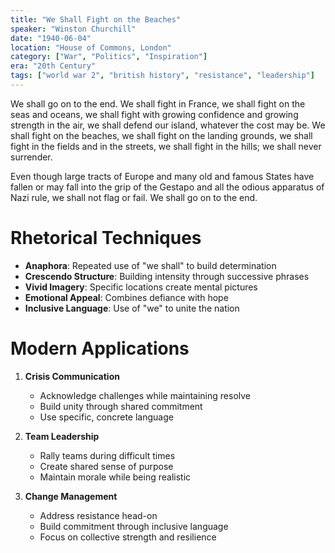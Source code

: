 ```yaml
---
title: "We Shall Fight on the Beaches"
speaker: "Winston Churchill"
date: "1940-06-04"
location: "House of Commons, London"
category: ["War", "Politics", "Inspiration"]
era: "20th Century"
tags: ["world war 2", "british history", "resistance", "leadership"]
---
```


We shall go on to the end. We shall fight in France, we shall fight on the seas and oceans, we shall fight with growing confidence and growing strength in the air, we shall defend our island, whatever the cost may be. We shall fight on the beaches, we shall fight on the landing grounds, we shall fight in the fields and in the streets, we shall fight in the hills; we shall never surrender.

Even though large tracts of Europe and many old and famous States have fallen or may fall into the grip of the Gestapo and all the odious apparatus of Nazi rule, we shall not flag or fail. We shall go on to the end.

# Rhetorical Techniques

- **Anaphora**: Repeated use of "we shall" to build determination
- **Crescendo Structure**: Building intensity through successive phrases
- **Vivid Imagery**: Specific locations create mental pictures
- **Emotional Appeal**: Combines defiance with hope
- **Inclusive Language**: Use of "we" to unite the nation

# Modern Applications

1. **Crisis Communication**
   - Acknowledge challenges while maintaining resolve
   - Build unity through shared commitment
   - Use specific, concrete language

2. **Team Leadership**
   - Rally teams during difficult times
   - Create shared sense of purpose
   - Maintain morale while being realistic

3. **Change Management**
   - Address resistance head-on
   - Build commitment through inclusive language
   - Focus on collective strength and resilience 
